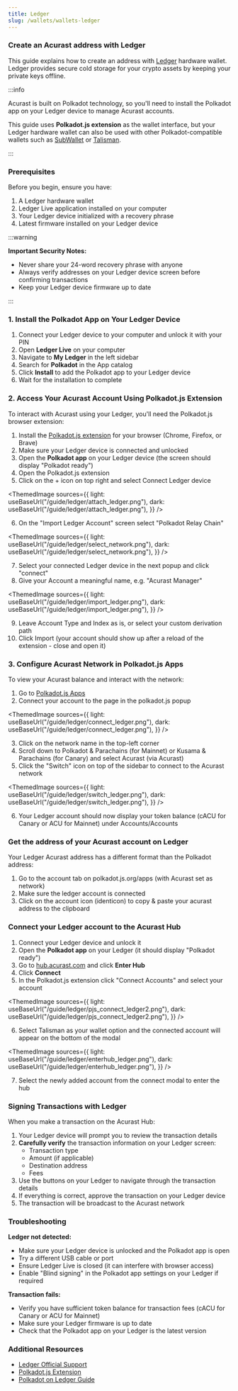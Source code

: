 ```yaml
---
title: Ledger
slug: /wallets/wallets-ledger
---
```



### Create an Acurast address with Ledger

This guide explains how to create an address with [Ledger](https://www.ledger.com/) hardware wallet. Ledger provides secure cold storage for your crypto assets by keeping your private keys offline.

:::info

Acurast is built on Polkadot technology, so you'll need to install the Polkadot app on your Ledger device to manage Acurast accounts.

This guide uses **Polkadot.js extension** as the wallet interface, but your Ledger hardware wallet can also be used with other Polkadot-compatible wallets such as [SubWallet](https://www.subwallet.app/) or [Talisman](https://talisman.xyz/).

:::

<div class="padding-vert--md"></div>

### Prerequisites

Before you begin, ensure you have:

1. A Ledger hardware wallet
2. Ledger Live application installed on your computer
3. Your Ledger device initialized with a recovery phrase
4. Latest firmware installed on your Ledger device

:::warning

**Important Security Notes:**
- Never share your 24-word recovery phrase with anyone
- Always verify addresses on your Ledger device screen before confirming transactions
- Keep your Ledger device firmware up to date

:::

<div class="padding-vert--md"></div>

### 1. Install the Polkadot App on Your Ledger Device

1. Connect your Ledger device to your computer and unlock it with your PIN
2. Open **Ledger Live** on your computer
3. Navigate to **My Ledger** in the left sidebar
4. Search for **Polkadot** in the App catalog
5. Click **Install** to add the Polkadot app to your Ledger device
6. Wait for the installation to complete

<div class="padding-vert--md"></div>

### 2. Access Your Acurast Account Using Polkadot.js Extension

To interact with Acurast using your Ledger, you'll need the Polkadot.js browser extension:

1. Install the [Polkadot.js extension](https://polkadot.js.org/extension/) for your browser (Chrome, Firefox, or Brave)
2. Make sure your Ledger device is connected and unlocked
3. Open the **Polkadot app** on your Ledger device (the screen should display "Polkadot ready")
4. Open the Polkadot.js extension
5. Click on the + icon on top right and select Connect Ledger device

<ThemedImage
  sources={{
    light: useBaseUrl("/guide/ledger/attach_ledger.png"),
    dark: useBaseUrl("/guide/ledger/attach_ledger.png"),
  }}
/>

6. On the "Import Ledger Account" screen select "Polkadot Relay Chain"

<ThemedImage
  sources={{
    light: useBaseUrl("/guide/ledger/select_network.png"),
    dark: useBaseUrl("/guide/ledger/select_network.png"),
  }}
/>

7. Select your connected Ledger device in the next popup and click "connect"
8. Give your Account a meaningful name, e.g. "Acurast Manager"

<ThemedImage
  sources={{
    light: useBaseUrl("/guide/ledger/import_ledger.png"),
    dark: useBaseUrl("/guide/ledger/import_ledger.png"),
  }}
/>

9. Leave Account Type and Index as is, or select your custom derivation path
10. Click Import (your account should show up after a reload of the extension - close and open it)

<div class="padding-vert--md"></div>

### 3. Configure Acurast Network in Polkadot.js Apps

To view your Acurast balance and interact with the network:

1. Go to [Polkadot.js Apps](https://polkadot.js.org/apps/)
2. Connect your account to the page in the polkadot.js popup

<ThemedImage
  sources={{
    light: useBaseUrl("/guide/ledger/connect_ledger.png"),
    dark: useBaseUrl("/guide/ledger/connect_ledger.png"),
  }}
/>

3. Click on the network name in the top-left corner
4. Scroll down to Polkadot & Parachains (for Mainnet) or Kusama & Parachains (for Canary) and select Acurast (via Acurast)
5. Click the "Switch" icon on top of the sidebar to connect to the Acurast network

<ThemedImage
  sources={{
    light: useBaseUrl("/guide/ledger/switch_ledger.png"),
    dark: useBaseUrl("/guide/ledger/switch_ledger.png"),
  }}
/>

6. Your Ledger account should now display your token balance (cACU for Canary or ACU for Mainnet) under Accounts/Accounts

<div class="padding-vert--md"></div>

### Get the address of your Acurast account on Ledger

Your Ledger Acurast address has a different format than the Polkadot address:

1. Go to the account tab on polkadot.js.org/apps (with Acurast set as network)
2. Make sure the ledger account is connected
3. Click on the account icon (identicon) to copy & paste your acurast address to the clipboard

<div class="padding-vert--md"></div>

### Connect your Ledger account to the Acurast Hub

1. Connect your Ledger device and unlock it
2. Open the **Polkadot app** on your Ledger (it should display "Polkadot ready")
3. Go to [hub.acurast.com](https://hub.acurast.com/) and click **Enter Hub**
4. Click **Connect**
5. In the Polkadot.js extension click "Connect Accounts" and select your account

<ThemedImage
  sources={{
    light: useBaseUrl("/guide/ledger/pjs_connect_ledger2.png"),
    dark: useBaseUrl("/guide/ledger/pjs_connect_ledger2.png"),
  }}
/>

6. Select Talisman as your wallet option and the connected account will appear on the bottom of the modal

<ThemedImage
  sources={{
    light: useBaseUrl("/guide/ledger/enterhub_ledger.png"),
    dark: useBaseUrl("/guide/ledger/enterhub_ledger.png"),
  }}
/>

7. Select the newly added account from the connect modal to enter the hub

<div class="padding-vert--md"></div>

### Signing Transactions with Ledger

When you make a transaction on the Acurast Hub:

1. Your Ledger device will prompt you to review the transaction details
2. **Carefully verify** the transaction information on your Ledger screen:
   - Transaction type
   - Amount (if applicable)
   - Destination address
   - Fees
3. Use the buttons on your Ledger to navigate through the transaction details
4. If everything is correct, approve the transaction on your Ledger device
5. The transaction will be broadcast to the Acurast network

<div class="padding-vert--md"></div>

### Troubleshooting

**Ledger not detected:**
- Make sure your Ledger device is unlocked and the Polkadot app is open
- Try a different USB cable or port
- Ensure Ledger Live is closed (it can interfere with browser access)
- Enable "Blind signing" in the Polkadot app settings on your Ledger if required

**Transaction fails:**
- Verify you have sufficient token balance for transaction fees (cACU for Canary or ACU for Mainnet)
- Make sure your Ledger firmware is up to date
- Check that the Polkadot app on your Ledger is the latest version

<div class="padding-vert--md"></div>

### Additional Resources

- [Ledger Official Support](https://support.ledger.com/)
- [Polkadot.js Extension](https://polkadot.js.org/extension/)
- [Polkadot on Ledger Guide](https://support.ledger.com/hc/en-us/articles/360016289919)
